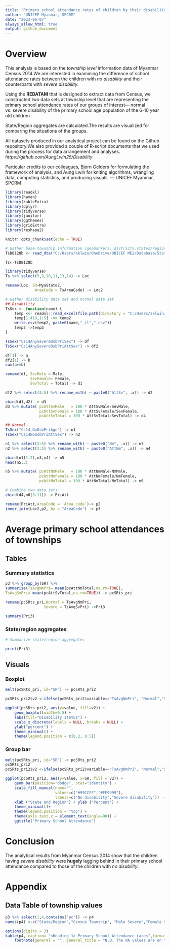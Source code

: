 ```yaml
---
title: 'Primary school attendance rates of children by their disability status: <br> Insights observed from data of Myanmar Census(2014)'
author: "UNICEF Myanmar, SPCRM"
date: "2023-06-07"
always_allow_html: true
output: github_document
---
```


# Overview

This analysis is based on the *township level* information data of Myanmar Census 2014.We are interested in examining the difference of school attendance rates between the children with *no disability* and their counterparts with *severe disability*.

Using the **REDATAM** that is designed to extract data from Census, we constructed two data sets at township level that are representing the primary school attendance rates of our groups of interest— normal vs. severe disability of the primary school age population of the 6-10 year old children.

State/Region aggregates are calculated.The results are visualized for comparing the situations of the groups.

All datasets produced in our analytical project can be found on the Github repository.We also provided a couple of R-script documents that we used during the process for data arrangement and analyses. *https://github.com/AungLwin25/Disability*

Particular credits to our colleagues, Bjorn Gelders for formulating the framework of analysis, and Aung Lwin for kniting algorithms, wrangling data, computing statistics, and producing visuals.
                                          — UNICEF Myanmar, SPCRM

```r
library(readxl)
library(haven)
library(kableExtra)
library(dplyr)
library(tidyverse)
library(janitor)
library(ggthemes)
library(gridExtra)
library(reshape2)

knitr::opts_chunk$set(echo = TRUE)
```

```r
# Gather base township information (geomarkers, districts,states/regions)
TsDB128b <- read_dta("C:/Users/aklwin/OneDrive/UNICEF ME2/Database/States/Profile/Townships/Data/Work/TsDB128b.dta")

Ts<-TsDB128b

library(tidyverse)
Ts %>% select(5,9,10,11,13,14) -> Loc

rename(Loc, SR=MyaState2,
             AreaCode = TsAreaCode) -> Loc2

```

```r
# Gather disability data set and normal data set
## Disability
TsSex <- function(name) {
    temp <<- readxl::read_excel(file.path(directory = "C:/Users/aklwin/OneDrive/R programming/Github/Disability", paste0(name,".xlsx")))
    temp[1:413,1:5] ->> temp2
    write.csv(temp2, paste0(name,"_cl",".csv"))
    temp2 ->temp3
}

TsSex("Cs14AnySevereDsbPriSex") -> df
TsSex("Cs14AnySevereDsbPriAttSex") -> df2

df[1] -> a
df2[1] -> b
sum(a==b)

rename(df, SevMale = Male,
           SevFemale= Female,
           SevTotal = Total) -> d1

df2 %>% select(3:5) %>% rename_with( ~ paste0("AttSv", .x)) -> d2

cbind(d1,d2) -> d3
d3 %>% mutate( pcAttSvMale   = 100 * AttSvMale/SevMale,
               pcAttSvFemale = 100 * AttSvFemale/SevFemale,
               pcAttSvTotal = 100 * AttSvTotal/SevTotal) -> d4

## Normal
TsSex("Cs14_NoDsbPriAge") -> n1
TsSex("Cs14NoDsbPriAttSex") -> n2

n1 %>% select(3:5) %>% rename_with( ~ paste0("Nm", .x)) -> n3
n2 %>% select(3:5) %>% rename_with( ~ paste0("AttNm", .x)) -> n4

cbind(n1[1:2],n3,n4) -> n5
head(n5,3)

n5 %>% mutate( pcAttNmMale   = 100 * AttNmMale/NmMale,
               pcAttNmFemale = 100 * AttNmFemale/NmFemale,                
               pcAttNmTotal = 100 * AttNmTotal/NmTotal) -> n6

# Combine two data sets
cbind(d4,n6[3:11]) -> PriAtt

rename(PriAtt,AreaCode = `Area code`)-> p2
inner_join(Loc2,p2, by = "AreaCode") -> p3
```

# Average primary school attendances of townships 
## Tables

### Summary statistics
```r
p3 %>% group_by(SR) %>%
summarise(TsAvgNmPri= mean(pcAttNmTotal,na.rm=TRUE),
TsAvgSvPri= mean(pcAttSvTotal,na.rm=TRUE)) -> pcSRts_pri

rename(pcSRts_pri,Normal = TsAvgNmPri,
                 Severe = TsAvgSvPri) ->Pri3

summary(Pri3)
```

### State/region aggregates
```r
# Summarize state/region aggregates

print(Pri3)
```

## Visuals
### Boxplot
```r
melt(pcSRts_pri, id="SR") -> pcSRts_pri2

pcSRts_pri2$v2 <-ifelse(pcSRts_pri2$variable=="TsAvgNmPri", "Normal","Severe")
```

```r
ggplot(pcSRts_pri2, aes(y=value, fill=v2)) +
    geom_boxplot(width=0.5) +
    labs(fill="Disability status") +
    scale_x_discrete(labels = NULL, breaks = NULL) +
    ylab("percent") +
    theme_minimal() +
    theme(legend.position = c(0.2, 0.5)) 
```

### Group bar
```r
melt(pcSRts_pri, id="SR") -> pcSRts_pri2
pcSRts_pri2
pcSRts_pri2$v2 <-ifelse(pcSRts_pri2$variable=="TsAvgNmPri", "Normal","Severe")
```

```r
ggplot(pcSRts_pri2, aes(y=value, x=SR, fill = v2)) +
    geom_bar(position="dodge", stat="identity") +
    scale_fill_manual(name="",
                      values=c("#99CCFF","#FF9999"),
                      labels=c("No disability","Severe disability"))  +
    xlab ("State and Region") + ylab ("Percent") + 
    theme_minimal()+
    theme(legend.position = "top") + 
    theme(axis.text.x = element_text(angle=90)) +
    ggtitle("Primary School Attendance")
```

# Conclusion
The analytical results from Myanmar Census 2014 show that the children having *severe disability* were **hugely** lagging behind in their primary school attendance compared to those of the children with *no disability*.

# Appendix

## Data Table of township values
```r
p3 %>% select(1,4,contains("pc")) -> p4
names(p4) <-c("State/Region","Census Township", "Male Severe","Female Severe","Total Severe","Male Normal","Female Normal","Total Normal")
```
```r
options(digits = 3)
kable(p4, caption= "<Heading 1> Primary School Attendance rates",format ="html") %>%  
    footnote(general = "", general_title = "N.B. The NA values are on the children with disaiblity side that might also mean their being neglected status.")
```









